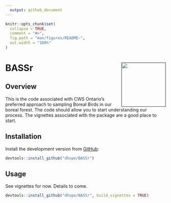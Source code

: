 ```yaml
---
  output: github_document
---
```


  <!-- README.md is generated from README.Rmd. Please edit that file -->

```r
knitr::opts_chunk$set(
  collapse = TRUE,
  comment = "#>",
  fig.path = "man/figures/README-",
  out.width = "100%"
)
```

# BASSr <a href=''><img src='BASSr.png' align="right" height="139" /></a>



## Overview
This is the code associated with CWS Ontario's preferred approach to sampling Boreal Birds in our boreal forest. The code should allow you to start understanding our process. The vignettes associated with the package are a good place to start.


## Installation


Install the development version from [GitHub](https://github.com/):

```r
devtools::install_github("dhope/BASSr")
```


## Usage

See vignettes for now. Details to come.

```r
devtools::install_github("dhope/BASSr", build_vignettes = TRUE)
```





